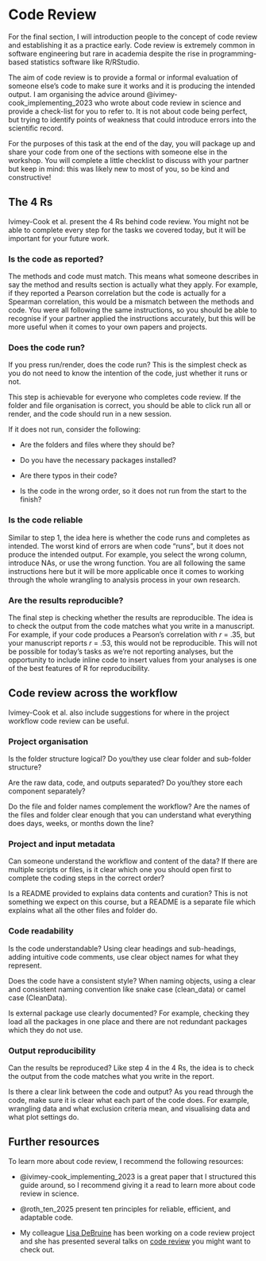# Code Review

For the final section, I will introduction people to the concept of code review and establishing it as a practice early. Code review is extremely common in software engineering but rare in academia despite the rise in programming-based statistics software like R/RStudio. 

The aim of code review is to provide a formal or informal evaluation of someone else’s code to make sure it works and it is producing the intended output. I am organising the advice around @ivimey-cook_implementing_2023 who wrote about code review in science and provide a check-list for you to refer to. It is not about code being perfect, but trying to identify points of weakness that could introduce errors into the scientific record.

For the purposes of this task at the end of the day, you will package up and share your code from one of the sections with someone else in the workshop. You will complete a little checklist to discuss with your partner but keep in mind: this was likely new to most of you, so be kind and constructive! 

## The 4 Rs

Ivimey-Cook et al. present the 4 Rs behind code review. You might not be able to complete every step for the tasks we covered today, but it will be important for your future work.

### Is the code as reported?

The methods and code must match. This means what someone describes in say the method and results section is actually what they apply. For example, if they reported a Pearson correlation but the code is actually for a Spearman correlation, this would be a mismatch between the methods and code. You were all following the same instructions, so you should be able to recognise if your partner applied the instructions accurately, but this will be more useful when it comes to your own papers and projects. 

### Does the code run?

If you press run/render, does the code run? This is the simplest check as you do not need to know the intention of the code, just whether it runs or not.

This step is achievable for everyone who completes code review. If the folder and file organisation is correct, you should be able to click run all or render, and the code should run in a new session.

If it does not run, consider the following:

- Are the folders and files where they should be?

- Do you have the necessary packages installed?

- Are there typos in their code?

- Is the code in the wrong order, so it does not run from the start to the finish?

### Is the code reliable

Similar to step 1, the idea here is whether the code runs and completes as intended. The worst kind of errors are when code “runs”, but it does not produce the intended output. For example, you select the wrong column, introduce NAs, or use the wrong function. You are all following the same instructions here but it will be more applicable once it comes to working through the whole wrangling to analysis process in your own research. 

### Are the results reproducible?

The final step is checking whether the results are reproducible. The idea is to check the output from the code matches what you write in a manuscript. For example, if your code produces a Pearson’s correlation with *r* = .35, but your manuscript reports *r* = .53, this would not be reproducible. This will not be possible for today's tasks as we're not reporting analyses, but the opportunity to include inline code to insert values from your analyses is one of the best features of R for reproducibility. 

## Code review across the workflow

Ivimey-Cook et al. also include suggestions for where in the project workflow code review can be useful.

### Project organisation

Is the folder structure logical? Do you/they use clear folder and sub-folder structure?

Are the raw data, code, and outputs separated? Do you/they store each component separately?

Do the file and folder names complement the workflow? Are the names of the files and folder clear enough that you can understand what everything does days, weeks, or months down the line?

### Project and input metadata

Can someone understand the workflow and content of the data? If there are multiple scripts or files, is it clear which one you should open first to complete the coding steps in the correct order?

Is a README provided to explains data contents and curation? This is not something we expect on this course, but a README is a separate file which explains what all the other files and folder do.

### Code readability

Is the code understandable? Using clear headings and sub-headings, adding intuitive code comments, use clear object names for what they represent.

Does the code have a consistent style? When naming objects, using a clear and consistent naming convention like snake case (clean_data) or camel case (CleanData).

Is external package use clearly documented? For example, checking they load all the packages in one place and there are not redundant packages which they do not use.

### Output reproducibility

Can the results be reproduced? Like step 4 in the 4 Rs, the idea is to check the output from the code matches what you write in the report.

Is there a clear link between the code and output? As you read through the code, make sure it is clear what each part of the code does. For example, wrangling data and what exclusion criteria mean, and visualising data and what plot settings do.

## Further resources

To learn more about code review, I recommend the following resources: 

- @ivimey-cook_implementing_2023 is a great paper that I structured this guide around, so I recommend giving it a read to learn more about code review in science. 

- @roth_ten_2025 present ten principles for reliable, efficient, and adaptable code. 

- My colleague [Lisa DeBruine](https://debruine.github.io/){target="_blank"} has been working on a code review project and she has presented several talks on [code review](https://debruine.github.io/talks/code-review/#/title-slide){target="_blank"} you might want to check out. 
